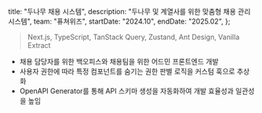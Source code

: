   title: "두나무 채용 시스템",
  description: "두나무 및 계열사를 위한 맞춤형 채용 관리 시스템",
  team: "퓨쳐위즈",
  startDate: "2024.10",
  endDate: "2025.02",
};

> Next.js, TypeScript, TanStack Query, Zustand, Ant Design, Vanilla Extract

- 채용 담당자를 위한 백오피스와 채용팀을 위한 어드민 프론트엔드 개발
- 사용자 권한에 따라 특정 컴포넌트를 숨기는 권한 판별 로직을 커스텀 훅으로 추상화
- OpenAPI Generator를 통해 API 스키마 생성을 자동화하여 개발 효율성과 일관성을 높임
